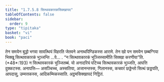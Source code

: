 ```yaml
---
title: "1.7.5.8 सित्थावकारकसिक्खापद"
tableOfContents: false
sidebar:
  order: 9
type: "tipitaka"
basket: "vi"
book: "paci"
---
```



<DynamicBreadcrumb />

<Division number="624" book="paci">

<Paragraph number="1924" book="paci">
तेन समयेन बुद्धो भगवा सावत्थियं विहरति जेतवने अनाथपिण्डिकस्स आरामे. तेन खो पन समयेन छब्बग्गिया भिक्खू सित्थावकारकं भुञ्जन्ति …पे… .
</Paragraph>

<Paragraph number="1925" book="paci">
<Emphasis>“न सित्थावकारकं भुञ्जिस्सामीति सिक्खा करणीया”</Emphasis>ति. (*48*:<Emphasis>193</Emphasis>)
</Paragraph>

<Paragraph number="1926" book="paci">
न सित्थावकारकं भुञ्जितब्बं. यो अनादरियं पटिच्च सित्थावकारकं भुञ्जति, आपत्ति दुक्कटस्स.
</Paragraph>

<Paragraph number="1927" book="paci">
अनापत्ति— असञ्चिच्च, अस्सतिया, अजानन्तस्स, गिलानस्स, कचवरं छड्डेन्तो सित्थं छड्डयति, आपदासु, उम्मत्तकस्स, आदिकम्मिकस्साति.

</Paragraph>
</Division>

<Paragraph number="1928" type="center" book="paci">
अट्ठमसिक्खापदं निट्ठितं.
</Paragraph>